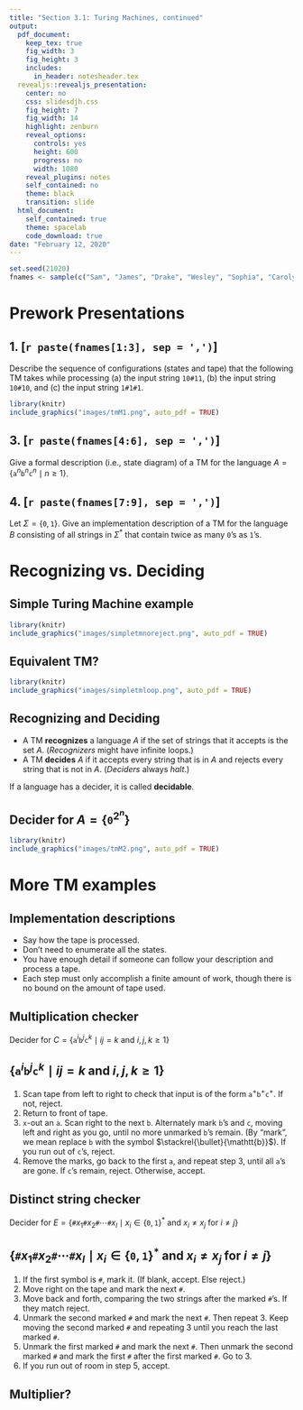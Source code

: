 ```yaml
---
title: "Section 3.1: Turing Machines, continued"
output:
  pdf_document:
    keep_tex: true
    fig_width: 3
    fig_height: 3
    includes:
      in_header: notesheader.tex
  revealjs::revealjs_presentation:
    center: no
    css: slidesdjh.css
    fig_height: 7
    fig_width: 14
    highlight: zenburn
    reveal_options:
      controls: yes
      height: 600
      progress: no
      width: 1080
    reveal_plugins: notes
    self_contained: no
    theme: black
    transition: slide
  html_document:
    self_contained: true
    theme: spacelab
    code_download: true
date: "February 12, 2020"
---
```


```r
set.seed(21020)
fnames <- sample(c("Sam", "James", "Drake", "Wesley", "Sophia", "Carolyn", "Trevor", "Tristan", "Ryley"))
```

# Prework Presentations

## 1. [`r paste(fnames[1:3], sep = ',')`]  

Describe the sequence of configurations (states and tape) that the following TM takes while processing (a) the input string $\mathtt{10\#11}$, (b) the input string $\mathtt{10\#10}$, and (c) the input string $\mathtt{1\#1\#1}$.

```r
library(knitr)
include_graphics("images/tmM1.png", auto_pdf = TRUE)
```

## 3. [`r paste(fnames[4:6], sep = ',')`] 

Give a formal description (i.e., state diagram) of a TM for the language $A = \{\mathtt{a}^n\mathtt{b}^n\mathtt{c}^n \mid n\geq 1\}$.

## 4. [`r paste(fnames[7:9], sep = ',')`] 

Let $\Sigma = \{\mathtt{0}, \mathtt{1}\}$. Give an implementation description of a TM for the language $B$ consisting of all strings in $\Sigma^*$ that contain twice as many $\mathtt{0}$'s as $\mathtt{1}$'s.

# Recognizing vs. Deciding

## Simple Turing Machine example {data-transition="slide-in fade-out"}

```r
library(knitr)
include_graphics("images/simpletmnoreject.png", auto_pdf = TRUE)
```

## Equivalent TM? {data-transition="fade-in slide-out"}

```r
library(knitr)
include_graphics("images/simpletmloop.png", auto_pdf = TRUE)
```

## Recognizing and Deciding

- A TM **recognizes** a language $A$ if the set of strings that it accepts is the set $A$. (*Recognizers* might have infinite loops.)
- A TM **decides** $A$ if it accepts every string that is in $A$ and rejects every string that is not in $A$. (*Deciders* always *halt*.)

If a language has a decider, it is called **decidable**.

## Decider for $A = \{\mathtt{0}^{2^n}\}$

```r
library(knitr)
include_graphics("images/tmM2.png", auto_pdf = TRUE)
```

# More TM examples

## Implementation descriptions

- Say how the tape is processed.
- Don't need to enumerate all the states.
- You have enough detail if someone can follow your description and process a tape.
- Each step must only accomplish a finite amount of work, though there is no bound on the amount of tape used.

## Multiplication checker

Decider for $C = \{\mathtt{a}^i\mathtt{b}^j\mathtt{c}^k \mid ij = k \text{ and } i,j,k \geq 1\}$

## $\{\mathtt{a}^i\mathtt{b}^j\mathtt{c}^k \mid ij = k \text{ and } i,j,k \geq 1\}$

1. Scan tape from left to right to check that input is of the form $\mathtt{a}^+\mathtt{b}^+\mathtt{c}^+$. If not, reject.
2. Return to front of tape.
3. $\mathtt{x}$-out an $\mathtt{a}$. Scan right to the next $\mathtt{b}$. Alternately mark $\mathtt{b}$'s and $\mathtt{c}$, moving left and right as you go, until no more unmarked $\mathtt{b}$'s remain. (By "mark", we mean replace $\mathtt{b}$ with the symbol $\stackrel{\bullet}{\mathtt{b}}$). If you run out of $\mathtt{c}$'s, reject.
4. Remove the marks, go back to the first $\mathtt{a}$, and repeat step 3, until all $\mathtt{a}$'s are gone. If $\mathtt{c}$'s remain, reject. Otherwise, accept.

## Distinct string checker

Decider for $E = \{\mathtt{\#}x_1\mathtt{\#}x_2\mathtt{\#}\cdots\mathtt{\#}x_l \mid x_i \in \{\mathtt{0}, \mathtt{1}\}^\ast \text{ and } x_i \neq x_j \text{ for } i\neq j\}$

## $\{\mathtt{\#}x_1\mathtt{\#}x_2\mathtt{\#}\cdots\mathtt{\#}x_l \mid x_i \in \{\mathtt{0}, \mathtt{1}\}^\ast \text{ and } x_i \neq x_j \text{ for } i\neq j\}$

1. If the first symbol is $\mathtt{\#}$, mark it. (If blank, accept. Else reject.)
2. Move right on the tape and mark the next $\mathtt{\#}$.
3. Move back and forth, comparing the two strings after the marked $\mathtt{\#}$'s. If they match reject.
4. Unmark the second marked $\mathtt{\#}$ and mark the next $\mathtt{\#}$. Then repeat 3. Keep moving the second marked $\mathtt{\#}$ and repeating 3 until you reach the last marked $\mathtt{\#}$. 
5. Unmark the first marked $\mathtt{\#}$ and mark the next $\mathtt{\#}$. Then unmark the second marked $\mathtt{\#}$ and mark the first $\mathtt{\#}$ after the first marked $\mathtt{\#}$. Go to 3. 
6. If you run out of room in step 5, accept. 

## Multiplier?



